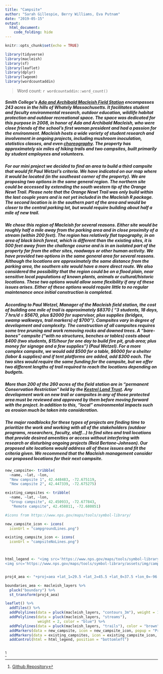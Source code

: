 ```yaml
---
title: "Campsite"
author: "Sarah Gillespie, Berry Williams, Eva Putnam"
date: "2019-05-15"
output:
  html_document:
    code_folding: hide
---
```


```r
knitr::opts_chunk$set(echo = TRUE)
```

```r
library(tidyverse)
library(macleish)
library(sf)
library(leaflet)
library(dplyr)
library(lwgeom)
library(wordcountaddin)
```

> Word count: `r wordcountaddin::word_count()`

##### Smith College’s [Ada and Archibald Macleish Field Station](https://smithceeds.wordpress.com/tag/field-station/) encompasses 243 acres in the hills of Whately Massachusetts. It facilitates student and faculty environmental research, outdoor education, wildlife habitat protection and outdoor recreational space.  The space was dedicated for this purpose in 2008, in honor of Ada and Archibald Macleish, who were close friends of the school’s first woman president and had a passion for the environment. Macleish hosts a wide variety of student research and involvement in ongoing projects, including mushroom inoculation, statistics classes, and even [choreography](https://www.smith.edu/insight/stories/macleish_sidebar.php). The property has approximately six miles of hiking trails and two campsites, built primarily by student employees and volunteers.


##### For our mini project we decided to find an area to build a third campsite that would fit Paul Wetzel’s criteria.  We have indicated on our map where it would be located (in the southeast corner of the property). We are proposing two options in the same general region. The northern site could be accessed by extending the south western tip of the Orange Newt Trail. Please note that the Orange Newt Trail was only build within the last couple years and is not yet included in the Macleish R package. The second location is in the southern part of the area and would be closer to the central parking lot, but would require building about half a mile of new trail.


##### We chose this region of Macleish for several reasons. Either site would be  roughly half a mile away from the parking area and in close proximity of a stream (within 200 feet). The region has relatively flat topography, in an area of black birch forest, which is different than the existing sites, it is 500 feet away from the challenge course and is in an isolated part of the property far from the other sites, roadways or other human activity.  We have provided two options in the same general area for several reasons. Although the locations are approximately the same distance from the parking area, the southern site would have a more direct route. We also considered the possibility that the region could be on a flood plain, near sensitive local populations of known plants, animals or cultural/historic locations.  These two options would allow some flexibility if any of these issues arises. Either of these options would require little to no regular maintenance once initial construction is completed.


##### According to Paul Wetzel, Manager of the Macleish field station, the cost of building one mile of trail is approximately $8370 ( “3 students, 18 days, 7 hrs/d = $5670, plus $2000 for supervisor, plus supplies (bridges, swamp walkways, trail markers) of $700”). Campsites vary in degree of development and complexity. The construction of all campsites requires some tree pruning and work removing rocks and downed trees. A “bare-bones” campsite (“with no structures, benches or tables) costs about $400 (two students, $15/hour for one day to build fire pit, grub area; plus money for signage and a few supplies”) (Paul Wetzel). For a more complex campsite, we would add $500 for a table, $6000 for a shelter (labor & supplies) and if tent platforms are added, add $300 each. The two sites would require the same funding for the campsite, but we offer two different lengths of trail required to reach the locations depending on budgets.

##### More than 200 of the 260 acres of the field station are in “permanent Conservation Restriction” held by the [Kestrel Land Trust](https://www.kestreltrust.org/places/macleish-field-station/). Any development work on new trail or campsites in any of those protected area must be reviewed and approved by them before moving forward with the project. In addition to this, “local” environmental impacts such as erosion much be taken into consideration.

##### The major roadblocks for these types of projects are finding time to prioritize the work and working with all of the stakeholders (outdoor programs, researchers, faculty, staff…) to find sites and trail locations that provide desired amenities or access without interfering with research or disturbing ongoing projects (Reid Bertone-Johnson).  Our proposed site locations would address all of these issues and fit the criteria given.  We recommend that the Macleish management consider our proposed locations for their next campsite.


```r

new_campsite<- tribble(
  ~name, ~lat, ~lon,
  "New campsite 1", 42.448483, -72.675119,
  "New campsite 2", 42.447339, -72.675275)

existing_campsites <- tribble(
  ~name, ~lat, ~lon,
  "Group campsite", 42.450933, -72.677843,
   "Remote campsite", 42.458811, -72.680851)

#icons from https://www.nps.gov/maps/tools/symbol-library/

new_campsite_icon <- icons(
  iconUrl = "campgroundLines.png")

existing_campsite_icon <- icons(
  iconUrl = "campsiteNoLines.png")



html_legend <- "<img src='https://www.nps.gov/maps/tools/symbol-library/assets/img/campground-black-22.svg'>Proposed campsite<br/>
<img src='https://www.nps.gov/maps/tools/symbol-library/assets/img/campsite-black-22.svg'>Existing campsite"


proj4_aea <- "+proj=aea +lat_1=29.5 +lat_2=45.5 +lat_0=37.5 +lon_0=-96 +x_0=0 +y_0=0 +ellps=GRS80 +datum=NAD83 +units=m +no_defs"

boundaries_aea <- macleish_layers %>%
  pluck("boundary") %>%
  st_transform(proj4_aea)

leaflet() %>%
  addTiles() %>%
  addPolylines(data = pluck(macleish_layers, "contours_3m"), weight = 1, color = "green") %>%
  addPolylines(data = pluck(macleish_layers, "streams"), 
               weight = 2, color = "blue") %>%
  addPolylines(data = pluck(macleish_layers, "trails"), color = "brown") %>%
  addMarkers(data = new_campsite, icon = new_campsite_icon, popup = "Proposed campsites") %>%
  addMarkers(data = existing_campsites, icon = existing_campsite_icon, popup = ~name) %>%
  addControl(html = html_legend, position = "bottomleft")
  
```



^[[Github Repository](https://github.com/SarahGillespie/sds192-mp3)
]